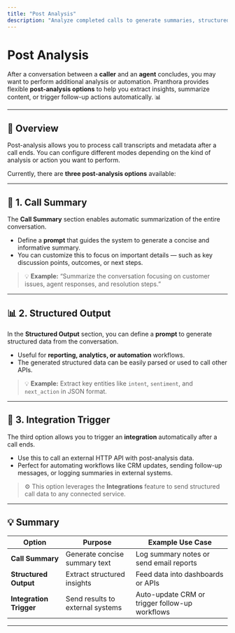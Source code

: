 ```yaml
---
title: "Post Analysis"
description: "Analyze completed calls to generate summaries, structured data, or trigger integrations."
---
```


# Post Analysis

After a conversation between a **caller** and an **agent** concludes, you may want to perform additional analysis or automation.
Pranthora provides flexible **post-analysis options** to help you extract insights, summarize content, or trigger follow-up actions automatically. 📊

---

## 🧩 Overview

Post-analysis allows you to process call transcripts and metadata after a call ends.
You can configure different modes depending on the kind of analysis or action you want to perform.

Currently, there are **three post-analysis options** available:

---

## 📝 1. Call Summary

The **Call Summary** section enables automatic summarization of the entire conversation.

* Define a **prompt** that guides the system to generate a concise and informative summary.
* You can customize this to focus on important details — such as key discussion points, outcomes, or next steps.

> 💡 **Example:** “Summarize the conversation focusing on customer issues, agent responses, and resolution steps.”

---

## 📊 2. Structured Output

In the **Structured Output** section, you can define a **prompt** to generate structured data from the conversation.

* Useful for **reporting, analytics, or automation** workflows.
* The generated structured data can be easily parsed or used to call other APIs.

> 💡 **Example:** Extract key entities like `intent`, `sentiment`, and `next_action` in JSON format.

---

## 🔗 3. Integration Trigger

The third option allows you to trigger an **integration** automatically after a call ends.

* Use this to call an external HTTP API with post-analysis data.
* Perfect for automating workflows like CRM updates, sending follow-up messages, or logging summaries in external systems.

> ⚙️ This option leverages the **Integrations** feature to send structured call data to any connected service.

---

## 💡 Summary

| Option                  | Purpose                          | Example Use Case                               |
| ----------------------- | -------------------------------- | ---------------------------------------------- |
| **Call Summary**        | Generate concise summary text    | Log summary notes or send email reports        |
| **Structured Output**   | Extract structured insights      | Feed data into dashboards or APIs              |
| **Integration Trigger** | Send results to external systems | Auto-update CRM or trigger follow-up workflows |

---
